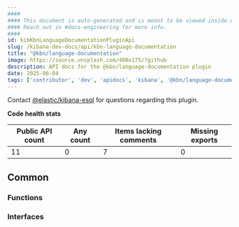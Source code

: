 ```yaml
---
####
#### This document is auto-generated and is meant to be viewed inside our experimental, new docs system.
#### Reach out in #docs-engineering for more info.
####
id: kibKbnLanguageDocumentationPluginApi
slug: /kibana-dev-docs/api/kbn-language-documentation
title: "@kbn/language-documentation"
image: https://source.unsplash.com/400x175/?github
description: API docs for the @kbn/language-documentation plugin
date: 2025-06-04
tags: ['contributor', 'dev', 'apidocs', 'kibana', '@kbn/language-documentation']
---
```




Contact [@elastic/kibana-esql](https://github.com/orgs/elastic/teams/kibana-esql) for questions regarding this plugin.

**Code health stats**

| Public API count  | Any count | Items lacking comments | Missing exports |
|-------------------|-----------|------------------------|-----------------|
| 11 | 0 | 7 | 0 |

## Common

### Functions
<DocDefinitionList data={kbnLanguageDocumentationObj.common.functions}/>

### Interfaces
<DocDefinitionList data={kbnLanguageDocumentationObj.common.interfaces}/>

